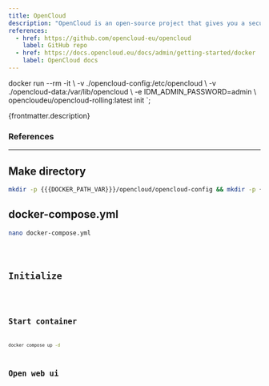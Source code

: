 ```yaml
---
title: OpenCloud
description: "OpenCloud is an open-source project that gives you a secure and private way to store, access and share your files."
references:
  - href: https://github.com/opencloud-eu/opencloud
    label: GitHub repo
  - href: https://docs.opencloud.eu/docs/admin/getting-started/docker
    label: OpenCloud docs
---
```



docker run --rm -it \\
    -v ./opencloud-config:/etc/opencloud \\
    -v ./opencloud-data:/var/lib/opencloud \\
    -e IDM_ADMIN_PASSWORD=admin \\
    opencloudeu/opencloud-rolling:latest init
`;

<p>{frontmatter.description}</p>

### References

<ReferenceLinks references={frontmatter.references} />

---

## Make directory

```sh
mkdir -p {{{DOCKER_PATH_VAR}}}/opencloud/opencloud-config && mkdir -p {{{DOCKER_PATH_VAR}}}/opencloud/opencloud-data && cd {{{DOCKER_PATH_VAR}}}/opencloud
```

## docker-compose.yml

```sh
nano docker-compose.yml
```

<Code lang="yml" title="docker-compose.yml" code={yaml} />

## Initialize

<Code lang="sh" code={initDocker} />

## Start container

```sh
docker compose up -d
```

## Open web ui

<OpenWebUI isHttps port="9200" />

